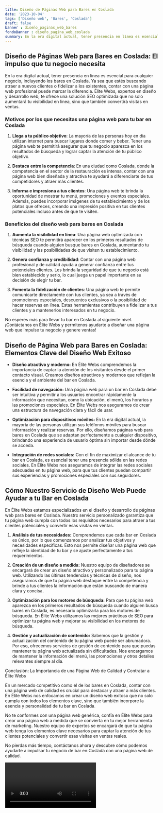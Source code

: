 ```yaml
---
title: Diseño de Páginas Web para Bares en Coslada
date: '2023-10-04'
tags: ['Diseño web', 'Bares', 'Coslada']
draft: false
banner : diseño_paginas_web_bares
fondoBanner : diseño_pagina_web_coslada
summary: En la era digital actual, tener presencia en línea es esencial para cualquier negocio, incluyendo los bares en Coslada. Ya sea que estés buscando atraer a nuevos clientes o fidelizar a los existentes, contar con una página web profesional puede marcar la diferencia. Élite Webs, expertos en diseño y desarrollo web, te ofrece una solución SEO optimizada que no solo aumentará tu visibilidad en línea, sino que también convertirá visitas en ventas. 
---
```


## Diseño de Páginas Web para Bares en Coslada: El impulso que tu negocio necesita

En la era digital actual, tener presencia en línea es esencial para cualquier negocio, incluyendo los bares en Coslada. Ya sea que estés buscando atraer a nuevos clientes o fidelizar a los existentes, contar con una página web profesional puede marcar la diferencia. Élite Webs, expertos en diseño y desarrollo web, te ofrece una solución SEO optimizada que no solo aumentará tu visibilidad en línea, sino que también convertirá visitas en ventas. 

### Motivos por los que necesitas una página web para tu bar en Coslada

1. **Llega a tu público objetivo**: La mayoría de las personas hoy en día utilizan internet para buscar lugares donde comer y beber. Tener una página web te permitirá asegurar que tu negocio aparezca en los resultados de búsqueda y lograr captar la atención de tu público objetivo.

2. **Destaca entre la competencia**: En una ciudad como Coslada, donde la competencia en el sector de la restauración es intensa, contar con una página web bien diseñada y atractiva te ayudará a diferenciarte de tus competidores y atraer más clientes.

3. **Informa e impresiona a tus clientes**: Una página web te brinda la oportunidad de mostrar tu menú, promociones y eventos especiales. Además, puedes incorporar imágenes de tu establecimiento y de los platos que ofreces, creando una impresión positiva en tus clientes potenciales incluso antes de que te visiten.

### Beneficios del diseño web para bares en Coslada

1. **Aumenta la visibilidad en línea**: Una página web optimizada con técnicas SEO te permitirá aparecer en los primeros resultados de búsqueda cuando alguien busque bares en Coslada, aumentando tu visibilidad y las posibilidades de que visiten tu establecimiento.

2. **Genera confianza y credibilidad**: Contar con una página web profesional y de calidad ayuda a generar confianza entre tus potenciales clientes. Les brinda la seguridad de que tu negocio está bien establecido y serio, lo cual juega un papel importante en su decisión de elegir tu bar.

3. **Fomenta la fidelización de clientes**: Una página web te permite comunicarte directamente con tus clientes, ya sea a través de promociones especiales, descuentos exclusivos o la posibilidad de hacer reservas en línea. Estas herramientas contribuyen a fidelizar a tus clientes y a mantenerlos interesados en tu negocio.

No esperes más para llevar tu bar en Coslada al siguiente nivel. ¡Contáctanos en Élite Webs y permitenos ayudarte a diseñar una página web que impulse tu negocio y genere ventas!

<GifSeo />

<Cta />

## Diseño de Página Web para Bares en Coslada: Elementos Clave del Diseño Web Exitoso

- **Diseño atractivo y moderno:** En Élite Webs comprendemos la importancia de captar la atención de los visitantes desde el primer contacto visual. Creamos diseños atractivos y modernos que reflejan la esencia y el ambiente del bar en Coslada.

- **Facilidad de navegación:** Una página web para un bar en Coslada debe ser intuitiva y permitir a los usuarios encontrar rápidamente la información que necesitan, como la ubicación, el menú, los horarios y las promociones especiales. En Élite Webs nos aseguramos de crear una estructura de navegación clara y fácil de usar.

- **Optimización para dispositivos móviles:** En la era digital actual, la mayoría de las personas utilizan sus teléfonos móviles para buscar información y realizar reservas. Por ello, diseñamos páginas web para bares en Coslada que se adaptan perfectamente a cualquier dispositivo, brindando una experiencia de usuario óptima sin importar desde dónde se acceda.

- **Integración de redes sociales:** Con el fin de maximizar el alcance de tu bar en Coslada, es esencial tener una presencia sólida en las redes sociales. En Élite Webs nos aseguramos de integrar las redes sociales adecuadas en tu página web, para que tus clientes puedan compartir sus experiencias y promociones especiales con sus seguidores.

## Cómo Nuestro Servicio de Diseño Web Puede Ayudar a tu Bar en Coslada

En Élite Webs estamos especializados en el diseño y desarrollo de páginas web para bares en Coslada. Nuestro servicio personalizado garantiza que tu página web cumpla con todos los requisitos necesarios para atraer a tus clientes potenciales y convertir esas visitas en ventas.

1. **Análisis de tus necesidades:** Comprendemos que cada bar en Coslada es único, por lo que comenzamos por analizar tus objetivos y necesidades específicas. Esto nos permite diseñar una página web que refleje la identidad de tu bar y se ajuste perfectamente a tus requerimientos.

2. **Creación de un diseño a medida:** Nuestro equipo de diseñadores se encargará de crear un diseño atractivo y personalizado para tu página web. Utilizando las últimas tendencias y técnicas de diseño, nos aseguramos de que tu página web destaque entre la competencia y brinde a tus clientes la información que están buscando de manera clara y concisa.

3. **Optimización para los motores de búsqueda:** Para que tu página web aparezca en los primeros resultados de búsqueda cuando alguien busca bares en Coslada, es necesario optimizarla para los motores de búsqueda. En Élite Webs utilizamos las mejores prácticas de SEO para optimizar tu página web y mejorar su visibilidad en los motores de búsqueda.

4. **Gestión y actualización de contenido:** Sabemos que la gestión y actualización del contenido de tu página web puede ser abrumadora. Por eso, ofrecemos servicios de gestión de contenido para que puedas mantener tu página web actualizada sin dificultades. Nos encargamos de mantener la información del menú, las promociones y otros detalles relevantes siempre al día.

Conclusión: La Importancia de una Página Web de Calidad y Contratar a Élite Webs

En un mercado competitivo como el de los bares en Coslada, contar con una página web de calidad es crucial para destacar y atraer a más clientes. En Élite Webs nos enfocamos en crear un diseño web exitoso que no solo cumpla con todos los elementos clave, sino que también incorpore la esencia y personalidad de tu bar en Coslada.

No te conformes con una página web genérica, confía en Élite Webs para crear una página web a medida que se convierta en tu mejor herramienta de marketing. Nuestro equipo de expertos se encargará de que tu página web tenga los elementos clave necesarios para captar la atención de tus clientes potenciales y convertir esas visitas en ventas reales.

No pierdas más tiempo, contáctanos ahora y descubre cómo podemos ayudarte a impulsar tu negocio de bar en Coslada con una página web de calidad.

<Video />

<CtaBot job='Bares' city='Coslada'/>

<Gmaps query='Coslada+españa+maps' />